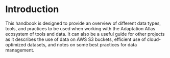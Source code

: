 # Introduction

This handbook is designed to provide an overview of different data types, tools,
and practices to be used when working with the Adaptation Atlas ecosystem of
tools and data. It can also be a useful guide for other projects as it describes
the use of data on AWS S3 buckets, efficient use of cloud-optimized datasets, 
and notes on some best practices for data management. 
